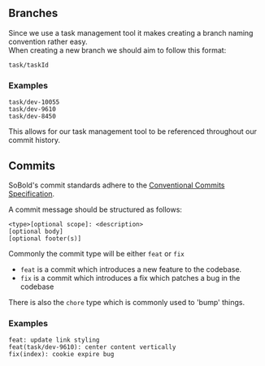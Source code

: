 ## Branches

Since we use a task management tool it makes creating a branch naming convention rather easy.\
When creating a new branch we should aim to follow this format:

```text
task/taskId
```

### Examples

```text
task/dev-10055
task/dev-9610
task/dev-8450
```

This allows for our task management tool to be referenced throughout our commit history.

## Commits

SoBold's commit standards adhere to the [Conventional Commits Specification](https://www.conventionalcommits.org/).

A commit message should be structured as follows:

```
<type>[optional scope]: <description>
[optional body]
[optional footer(s)]
```

Commonly the commit type will be either `feat` or `fix`

- `feat` is a commit which introduces a new feature to the codebase.
- `fix` is a commit which introduces a fix which patches a bug in the codebase

There is also the `chore` type which is commonly used to 'bump' things.

### Examples

```text
feat: update link styling
feat(task/dev-9610): center content vertically
fix(index): cookie expire bug
```
